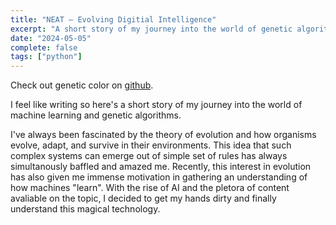 ```yaml
---
title: "NEAT — Evolving Digitial Intelligence"
excerpt: "A short story of my journey into the world of genetic algorithms."
date: "2024-05-05"
complete: false
tags: ["python"]
---
```


Check out genetic color on [github](https://github.com/paul-bokelman/genetic-color).

I feel like writing so here's a short story of my journey into the world of machine learning and genetic algorithms.

I've always been fascinated by the theory of evolution and how organisms evolve, adapt, and survive in their environments. This idea that such complex systems can emerge out of simple set of rules has always simultanously baffled and amazed me. Recently, this interest in evolution has also given me immense motivation in gathering an understanding of how machines "learn". With the rise of AI and the pletora of content avaliable on the topic, I decided to get my hands dirty and finally understand this magical technology.
